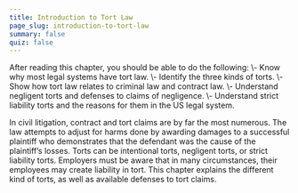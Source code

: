 ```yaml
---
title: Introduction to Tort Law 
page_slug: introduction-to-tort-law
summary: false
quiz: false
---
```

<div className="content-chunk" data-subsection-id = "Introduction-38pt">
<Info title="LEARNING OBJECTIVES">After reading this chapter, you should be able to do the following:  
\- Know why most legal systems have tort law.  
\- Identify the three kinds of torts.  
\- Show how tort law relates to criminal law and contract law.  
\- Understand negligent torts and defenses to claims of negligence.  
\- Understand strict liability torts and the reasons for them in the US legal system.</Info>

In civil litigation, contract and tort claims are by far the most numerous. The law attempts to adjust for harms done by awarding damages to a successful plaintiff who demonstrates that the defendant was the cause of the plaintiff’s losses. Torts can be intentional torts, negligent torts, or strict liability torts. Employers must be aware that in many circumstances, their employees may create liability in tort. This chapter explains the different kind of torts, as well as available defenses to tort claims.
</div>
